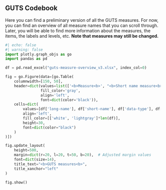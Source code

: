 ## GUTS Codebook

Here you can find a preliminary version of all the GUTS measures. For now, you can find an overview of all measure names that you can scroll through. Later, you will be able to find more information about the measures, the items, the labels and levels, etc. **Note that measures may still be changed.**

```python
#| echo: false
#| warning: false
import plotly.graph_objs as go
import pandas as pd

df = pd.read_excel("guts-measure-overview_v3.xlsx", index_col=0) 

fig = go.Figure(data=[go.Table(
    columnwidth=[150, 50],
    header=dict(values=list(['<b>Measure<b>', "<b>Short name measure<b>", "<b>Data type<b>", "<b>Cohorts<b>"]),
                fill_color='gray',
                align='left',
                font=dict(color='black')),
    cells=dict(
        values=[df['long-name'], df['short-name'], df['data-type'], df['cohort']],
        align='left',
        fill_color=[['white', 'lightgray']*len(df)],
        height=30,
        font=dict(color="black")
    )
)])

fig.update_layout(
    height=500,
    margin=dict(r=20, l=20, t=50, b=20),  # Adjusted margin values
    font=dict(size=14),
    title_text="<b>GUTS measures<b>",
    title_xanchor="left"
)

fig.show()
```
